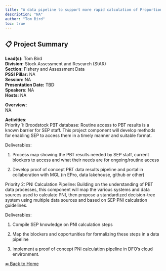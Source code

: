 ---
title: "A data pipeline to support more rapid calculation of Proportionate Natural Influence"
description: "NA"
author: "Tom Bird"
toc: true
---

## 📋 Project Summary

**Lead(s):** Tom Bird  
**Division:** Stock Assessment and Research (StAR)  
**Section:** Fishery and Assessment Data  
**PSSI Pillar:** NA  
**Session:** NA  
**Presentation Date:** TBD  
**Speakers:** NA  
**Hosts:** NA  

**Overview:**  
NA   

**Activities:**  
Priority 1: Broodstock PBT database: Routine access to PBT results is a known barrier for SEP staff. This project component will develop methods for enabling SEP to access them in a timely manner and suitable format. 
Deliverables:
1)	Process map showing the PBT results needed by SEP staff, current blockers to access and what their needs are for ongoing/routine access
2)	Develop proof of concept PBT data results pipeline and portal in collaboration with MGL (in EPro, data lakehouse, github or other)

Priority 2:  PNI Calculation Pipeline: Building on the understanding of PBT data processes, this component will map the various systems and data sources used to calculate PNI, then propose a standardized decision-tree system using multiple data sources and based on SEP PNI calculation guidelines. 
Deliverables:
1)	Compile SEP knowledge on PNI calculation steps
2)	Map the blockers and opportunities for formalizing these steps in a data pipeline
3)	Implement a proof of concept PNI calculation pipeline in DFO’s cloud environment.

[⬅ Back to Home](../index.qmd)

